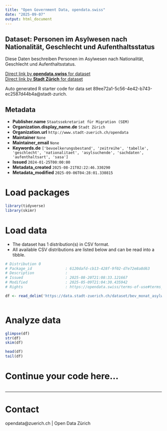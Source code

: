 ```yaml
---
title: "Open Government Data, opendata.swiss"
date: "2025-09-07"
output: html_document
---
```


## Dataset: Personen im Asylwesen nach Nationalität, Geschlecht und Aufenthaltsstatus

Diese Daten beschreiben Personen im Asylwesen nach Nationalität, Geschlecht und Aufenthaltsstatus.

[Direct link by **opendata.swiss** for dataset](https://opendata.swiss/de/dataset/personen-im-asylwesen-nach-nationalitat-geschlecht-und-aufenthaltsstatus)<br>
[Direct link by **Stadt Zürich** for dataset](https://data.stadt-zuerich.ch/dataset/bev_monat_asylwesen_status_nationalitaet_geschlecht_od5236)

Auto generated R starter code for data set 89ee72a1-5c56-4e42-b743-ec2587d44b4a@stadt-zurich.

## Metadata

- **Publisher.name** `Staatssekretariat für Migration (SEM)`
- **Organization.display_name.de** `Stadt Zürich`
- **Organization.url** `http://www.stadt-zuerich.ch/opendata`
- **Maintainer** `None`
- **Maintainer_email** `None`
- **Keywords.de** `['bevoelkerungsbestand', 'zeitreihe', 'tabelle', 'geschlecht', 'nationalitaet', 'asylsuchende', 'sachdaten', 'aufenthaltsart', 'sasa']`
- **Issued** `2024-01-25T00:00:00`
- **Metadata_created** `2025-08-21T02:22:46.330290`
- **Metadata_modified** `2025-09-06T04:28:01.330815`


# Load packages

```r

library(tidyverse)
library(skimr)

```

# Load data

-   The dataset has 1 distribution(s) in CSV format.
-   All available CSV distributions are listed below and can be read into a tibble.

```r

# Distribution 0
# Package_id               : 6120dafd-cb13-428f-9f02-d7e72e8a8d63
# Description              : 
# Issued                   : 2025-08-20T21:08:33.121667
# Modified                 : 2025-05-09T21:04:30.435942
# Rights                   : https://opendata.swiss/terms-of-use#terms_open

df <- read_delim('https://data.stadt-zuerich.ch/dataset/bev_monat_asylwesen_status_nationalitaet_geschlecht_od5236/download/BEV523OD5236.csv')



```

# Analyze data

```r

glimpse(df)
str(df)
skim(df)

head(df)
tail(df)

```

# Continue your code here...

```r

```

------------------------------------------------------------------------

# Contact

opendata@zuerich.ch | Open Data Zürich
